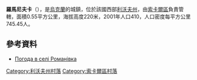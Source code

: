 {{coord|50|26|24|N|24|21|48|E|scale:100000|display=title}}

'''羅馬尼夫卡'''（{{lang-uk|Романівка}}），是[[烏克蘭|烏克蘭]]的城鎮，位於該國西部[[利沃夫州|利沃夫州]]，由[[索卡爾區|索卡爾區]]負責管轄，面積0.55平方公里，海拔高度220米，2001年人口410，人口密度每平方公里745.45人。

==參考資料==
* [http://weather.in.ua/ua/l'vovskaja/22711 Погода в селі Романівка]

[[Category:利沃夫州村落|Category:利沃夫州村落]]
[[Category:索卡爾區村落|Category:索卡爾區村落]]


{{Lviv-geo-stub}}